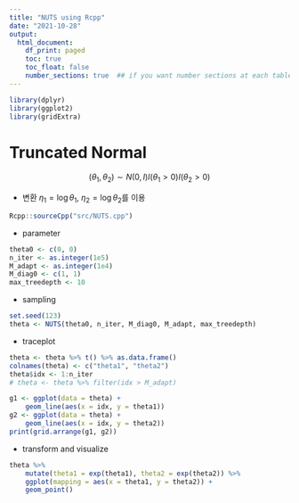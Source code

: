 ```yaml
---
title: "NUTS using Rcpp"
date: "2021-10-28"
output:
  html_document:
    df_print: paged
    toc: true
    toc_float: false
    number_sections: true  ## if you want number sections at each table header
---
```


```r
library(dplyr)
library(ggplot2)
library(gridExtra)
```

# Truncated Normal

$$ (\theta_1, \theta_2) \sim N(0, I) I(\theta_1 > 0) I(\theta_2 > 0)$$

* 변환 $\eta_1 = \log \theta_1,~\eta_2 = \log \theta_2$를 이용 

```r
Rcpp::sourceCpp("src/NUTS.cpp")
```

* parameter
```r
theta0 <- c(0, 0)
n_iter <- as.integer(1e5)
M_adapt <- as.integer(1e4)
M_diag0 <- c(1, 1)
max_treedepth <- 10
```

* sampling
```r
set.seed(123)
theta <- NUTS(theta0, n_iter, M_diag0, M_adapt, max_treedepth)
```

* traceplot
```r
theta <- theta %>% t() %>% as.data.frame()
colnames(theta) <- c("theta1", "theta2")
theta$idx <- 1:n_iter
# theta <- theta %>% filter(idx > M_adapt)

g1 <- ggplot(data = theta) +
    geom_line(aes(x = idx, y = theta1))
g2 <- ggplot(data = theta) +
    geom_line(aes(x = idx, y = theta2))
print(grid.arrange(g1, g2))
```

* transform and visualize
```r
theta %>%
    mutate(theta1 = exp(theta1), theta2 = exp(theta2)) %>%
    ggplot(mapping = aes(x = theta1, y = theta2)) +
    geom_point()
```